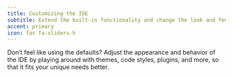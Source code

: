 ```yaml
---
title: Customizing the IDE
subtitle: Extend the built-in functionality and change the look and feel
accent: primary
icon: fas fa-sliders-h
---
```


Don’t feel like using the defaults?
Adjust the appearance and behavior of the IDE by playing around with themes, code styles, plugins, and more, so that it fits your unique needs better.
